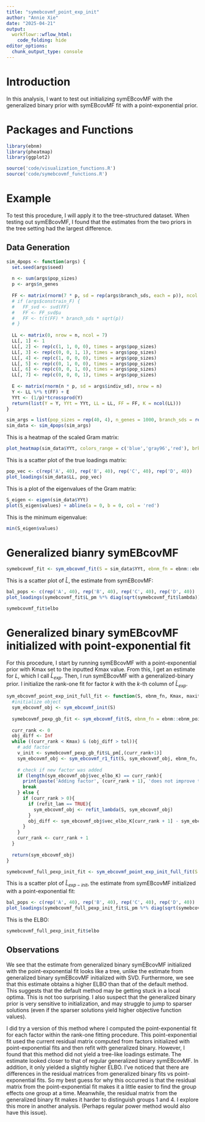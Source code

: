 ```yaml
---
title: "symebcovmf_point_exp_init"
author: "Annie Xie"
date: "2025-04-21"
output: 
  workflowr::wflow_html:
    code_folding: hide
editor_options:
  chunk_output_type: console
---
```


# Introduction
In this analysis, I want to test out initializing symEBcovMF with the generalized binary prior with symEBcovMF fit with a point-exponential prior.

# Packages and Functions

```r
library(ebnm)
library(pheatmap)
library(ggplot2)
```

```r
source('code/visualization_functions.R')
source('code/symebcovmf_functions.R')
```

# Example
To test this procedure, I will apply it to the tree-structured dataset. When testing out symEBcovMF, I found that the estimates from the two priors in the tree setting had the largest difference.

## Data Generation

```r
sim_4pops <- function(args) {
  set.seed(args$seed)
  
  n <- sum(args$pop_sizes)
  p <- args$n_genes
  
  FF <- matrix(rnorm(7 * p, sd = rep(args$branch_sds, each = p)), ncol = 7)
  # if (args$constrain_F) {
  #   FF_svd <- svd(FF)
  #   FF <- FF_svd$u
  #   FF <- t(t(FF) * branch_sds * sqrt(p))
  # }
  
  LL <- matrix(0, nrow = n, ncol = 7)
  LL[, 1] <- 1
  LL[, 2] <- rep(c(1, 1, 0, 0), times = args$pop_sizes)
  LL[, 3] <- rep(c(0, 0, 1, 1), times = args$pop_sizes)
  LL[, 4] <- rep(c(1, 0, 0, 0), times = args$pop_sizes)
  LL[, 5] <- rep(c(0, 1, 0, 0), times = args$pop_sizes)
  LL[, 6] <- rep(c(0, 0, 1, 0), times = args$pop_sizes)
  LL[, 7] <- rep(c(0, 0, 0, 1), times = args$pop_sizes)
  
  E <- matrix(rnorm(n * p, sd = args$indiv_sd), nrow = n)
  Y <- LL %*% t(FF) + E
  YYt <- (1/p)*tcrossprod(Y)
  return(list(Y = Y, YYt = YYt, LL = LL, FF = FF, K = ncol(LL)))
}
```

```r
sim_args = list(pop_sizes = rep(40, 4), n_genes = 1000, branch_sds = rep(2,7), indiv_sd = 1, seed = 1)
sim_data <- sim_4pops(sim_args)
```

This is a heatmap of the scaled Gram matrix:
```r
plot_heatmap(sim_data$YYt, colors_range = c('blue','gray96','red'), brks = seq(-max(abs(sim_data$YYt)), max(abs(sim_data$YYt)), length.out = 50))
```

This is a scatter plot of the true loadings matrix:
```r
pop_vec <- c(rep('A', 40), rep('B', 40), rep('C', 40), rep('D', 40))
plot_loadings(sim_data$LL, pop_vec)
```

This is a plot of the eigenvalues of the Gram matrix:
```r
S_eigen <- eigen(sim_data$YYt)
plot(S_eigen$values) + abline(a = 0, b = 0, col = 'red')
```

This is the minimum eigenvalue:
```r
min(S_eigen$values)
```

# Generalized bianry symEBcovMF

```r
symebcovmf_fit <- sym_ebcovmf_fit(S = sim_data$YYt, ebnm_fn = ebnm::ebnm_generalized_binary, K = 7, maxiter = 500, rank_one_tol = 10^(-8), tol = 10^(-8), refit_lam = TRUE)
```

This is a scatter plot of $\hat{L}$, the estimate from symEBcovMF:
```r
bal_pops <- c(rep('A', 40), rep('B', 40), rep('C', 40), rep('D', 40))
plot_loadings(symebcovmf_fit$L_pm %*% diag(sqrt(symebcovmf_fit$lambda)), bal_pops)
```

```r
symebcovmf_fit$elbo
```

# Generalized binary symEBcovMF initialized with point-exponential fit
For this procedure, I start by running symEBcovMF with a point-exponential prior with Kmax set to the inputted Kmax value. From this, I get an estimate for $L$, which I call $\hat{L}_{exp}$. Then, I run symEBcovMF with a generalized-binary prior. I initialize the rank-one fit for factor $k$ with the $k$-th column of $\hat{L}_{exp}$.

```r
sym_ebcovmf_point_exp_init_full_fit <- function(S, ebnm_fn, Kmax, maxiter, rank_one_tol, tol, refit_lam = FALSE){
  #initialize object
  sym_ebcovmf_obj <- sym_ebcovmf_init(S)
  
  symebcovmf_pexp_gb_fit <- sym_ebcovmf_fit(S, ebnm_fn = ebnm::ebnm_point_exponential, K = Kmax, maxiter = maxiter, rank_one_tol = rank_one_tol, tol = tol, refit_lam = refit_lam)
  
  curr_rank <- 0
  obj_diff <- Inf
  while ((curr_rank < Kmax) & (obj_diff > tol)){
    # add factor
    v_init <- symebcovmf_pexp_gb_fit$L_pm[,(curr_rank+1)]
    sym_ebcovmf_obj <- sym_ebcovmf_r1_fit(S, sym_ebcovmf_obj, ebnm_fn, maxiter, rank_one_tol, v_init = v_init)
    
    # check if new factor was added
    if (length(sym_ebcovmf_obj$vec_elbo_K) == curr_rank){
      print(paste('Adding factor', (curr_rank + 1), 'does not improve the objective function'))
      break
    } else {
      if (curr_rank > 0){
        if (refit_lam == TRUE){
          sym_ebcovmf_obj <- refit_lambda(S, sym_ebcovmf_obj)
        }
        obj_diff <- sym_ebcovmf_obj$vec_elbo_K[curr_rank + 1] - sym_ebcovmf_obj$vec_elbo_K[curr_rank]
      }
    }
    curr_rank <- curr_rank + 1
  }
  
  return(sym_ebcovmf_obj)
}
```

```r
symebcovmf_full_pexp_init_fit <- sym_ebcovmf_point_exp_init_full_fit(S = sim_data$YYt, ebnm_fn = ebnm::ebnm_generalized_binary, K = 7, maxiter = 500, rank_one_tol = 10^(-8), tol = 10^(-8), refit_lam = TRUE)
```

This is a scatter plot of $\hat{L}_{exp-init}$, the estimate from symEBcovMF initialized with a point-exponential fit:
```r
bal_pops <- c(rep('A', 40), rep('B', 40), rep('C', 40), rep('D', 40))
plot_loadings(symebcovmf_full_pexp_init_fit$L_pm %*% diag(sqrt(symebcovmf_full_pexp_init_fit$lambda)), bal_pops)
```

This is the ELBO:
```r
symebcovmf_full_pexp_init_fit$elbo
```

## Observations
We see that the estimate from generalized binary symEBcovMF initialized with the point-exponential fit looks like a tree, unlike the estimate from generalized binary symEBcovMF initialized with SVD. Furthermore, we see that this estimate obtains a higher ELBO than that of the default method. This suggests that the default method may be getting stuck in a local optima. This is not too surprising. I also suspect that the generalized binary prior is very sensitive to initialization, and may struggle to jump to sparser solutions (even if the sparser solutions yield higher objective function values).

I did try a version of this method where I computed the point-exponential fit for each factor within the rank-one fitting procedure. This point-exponential fit used the current residual matrix computed from factors initialized with point-exponential fits and then refit with generalized binary. However, I found that this method did not yield a tree-like loadings estimate. The estimate looked closer to that of regular generalized binary symEBcovMF. In addition, it only yielded a slightly higher ELBO. I've noticed that there are differences in the residual matrices from generalized binary fits vs point-exponential fits. So my best guess for why this occurred is that the residual matrix from the point-exponential fit makes it a little easier to find the group effects one group at a time. Meanwhile, the residual matrix from the generalized binary fit makes it harder to distinguish groups 1 and 4. I explore this more in another analysis. (Perhaps regular power method would also have this issue).
